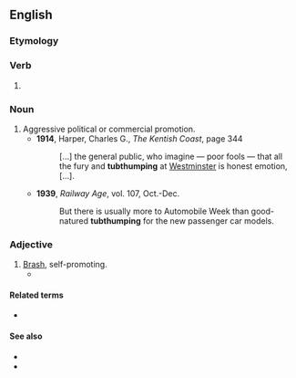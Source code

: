 ==English==

===Etymology===
{{compound|en|tub|thumping}}

===Verb===
{{head|en|present participle}}

# {{present participle of|tubthump|lang=en|nocat=1}}

===Noun===
{{en-noun|-}}
# Aggressive political or commercial promotion.
#* '''1914''', Harper, Charles G., ''The Kentish Coast'', page 344
#*: […] the general public, who imagine — poor fools — that all the fury and '''tubthumping''' at [[Westminster]] is honest emotion, […].
#* '''1939''', ''Railway Age'', vol. 107, Oct.-Dec.
#*: But there is usually more to Automobile Week than good-natured '''tubthumping''' for the new passenger car models.

===Adjective===
{{en-adj}}

# [[brash|Brash]], self-promoting.
#* {{quote-text|lang=en|year=1994|author=Stephen Vaughn|title=Ronald Reagan in Hollywood: Movies and Politics|page=199|passage="Our pictures avoid deliberate, '''tubthumping''' propaganda but they exude the spirit of democracy."}}

====Related terms====
* {{l|en|tubthumper}}

====See also====
* {{l|en|rabblerousing}}
* {{l|en|stemwinder}}